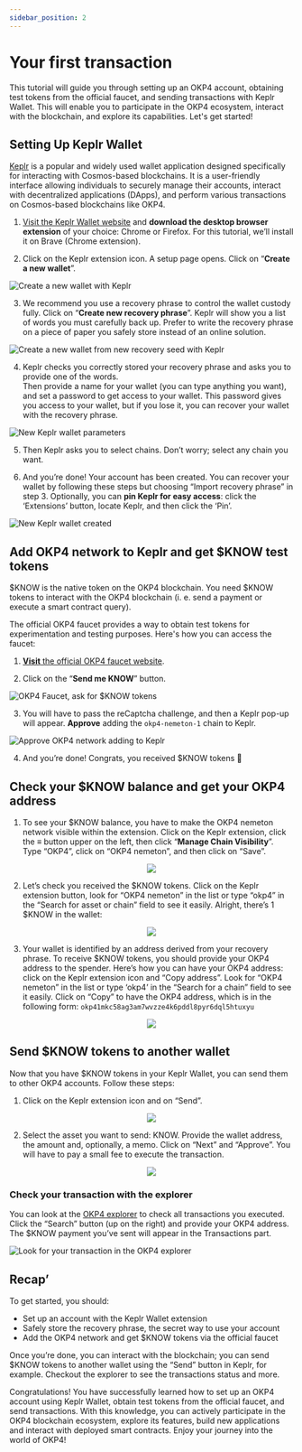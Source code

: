 ```yaml
---
sidebar_position: 2
---
```


# Your first transaction

This tutorial will guide you through setting up an OKP4 account, obtaining test tokens from the official faucet, and sending transactions with Keplr Wallet. This will enable you to participate in the OKP4 ecosystem, interact with the blockchain, and explore its capabilities. Let's get started!

## Setting Up Keplr Wallet

[Keplr](https://www.keplr.app/) is a popular and widely used wallet application designed specifically for interacting with Cosmos-based blockchains. It is a user-friendly interface allowing individuals to securely manage their accounts, interact with decentralized applications (DApps), and perform various transactions on Cosmos-based blockchains like OKP4.

1. [Visit the Keplr Wallet website](https://www.keplr.app/download) and **download the desktop browser extension** of your choice: Chrome or Firefox. For this tutorial, we’ll install it on Brave (Chrome extension).

2. Click on the Keplr extension icon. A setup page opens. Click on “**Create a new wallet**”.

![Create a new wallet with Keplr](/img/content/tutorials/keplr-1.webp)

3. We recommend you use a recovery phrase to control the wallet custody fully. Click on “**Create new recovery phrase**”. Keplr will show you a list of words you must carefully back up. Prefer to write the recovery phrase on a piece of paper you safely store instead of an online solution.  

![Create a new wallet from new recovery seed with Keplr](/img/content/tutorials/keplr-2.webp)

4. Keplr checks you correctly stored your recovery phrase and asks you to provide one of the words.  
Then provide a name for your wallet (you can type anything you want), and set a password to get access to your wallet. This password gives you access to your wallet, but if you lose it, you can recover your wallet with the recovery phrase.

![New Keplr wallet parameters](/img/content/tutorials/keplr-3.webp)

5. Then Keplr asks you to select chains. Don’t worry; select any chain you want.

6. And you’re done! Your account has been created. You can recover your wallet by following these steps but choosing “Import recovery phrase” in step 3.
Optionally, you can **pin Keplr for easy access**: click the ‘Extensions’ button, locate Keplr, and then click the ‘Pin’.

![New Keplr wallet created](/img/content/tutorials/keplr-4.webp)

## Add OKP4 network to Keplr and get $KNOW test tokens

$KNOW is the native token on the OKP4 blockchain. You need $KNOW tokens to interact with the OKP4 blockchain (i. e. send a payment or execute a smart contract query).

The official OKP4 faucet provides a way to obtain test tokens for experimentation and testing purposes. Here's how you can access the faucet:

1. [**Visit** the official OKP4 faucet website](https://faucet.okp4.network/).

2. Click on the “**Send me KNOW**” button.

![OKP4 Faucet, ask for $KNOW tokens](/img/content/tutorials/keplr-5.webp)

3. You will have to pass the reCaptcha challenge, and then a Keplr pop-up will appear. **Approve** adding the `okp4-nemeton-1` chain to Keplr.

![Approve OKP4 network adding to Keplr](/img/content/tutorials/keplr-6.webp)

4. And you’re done! Congrats, you received $KNOW tokens 🥳

## Check your $KNOW balance and get your OKP4 address

1. To see your $KNOW balance, you have to make the OKP4 nemeton network visible within the extension. Click on the Keplr extension, click the **≡** button upper on the left, then click “**Manage Chain Visibility**”. Type “OKP4”, click on “OKP4 nemeton”, and then click on “Save”.

<center><img src="/img/content/tutorials/keplr-8.webp"></img></center>

2. Let’s check you received the $KNOW tokens. Click on the Keplr extension button, look for “OKP4 nemeton” in the list or type “okp4” in the “Search for asset or chain” field to see it easily. Alright, there’s 1 $KNOW in the wallet:

<center><img src="/img/content/tutorials/keplr-9.webp"></img></center>

3. Your wallet is identified by an address derived from your recovery phrase. To receive $KNOW tokens, you should provide your OKP4 address to the spender.
Here’s how you can have your OKP4 address: click on the Keplr extension icon and “Copy address”. Look for “OKP4 nemeton” in the list or type ‘okp4’ in the “Search for a chain” field to see it easily. Click on “Copy” to have the OKP4 address, which is in the following form:  `okp41mkc58ag3am7wvzze4k6pddl8pyr6dql5htuxyu`

<center><img src="/img/content/tutorials/keplr-10.webp"></img></center>

## Send $KNOW tokens to another wallet

Now that you have $KNOW tokens in your Keplr Wallet, you can send them to other OKP4 accounts. Follow these steps:

1. Click on the Keplr extension icon and on “Send”.

<center><img src="/img/content/tutorials/keplr-11.webp"></img></center>

2. Select the asset you want to send: KNOW. Provide the wallet address, the amount and, optionally, a memo. Click on “Next” and “Approve”. You will have to pay a small fee to execute the transaction.

<center><img src="/img/content/tutorials/keplr-12.webp"></img></center>

### Check your transaction with the explorer

You can look at the [OKP4 explorer](https://explore.okp4.network/OKP4%20testnet) to check all transactions you executed. Click the “Search” button (up on the right) and provide your OKP4 address. The $KNOW payment you’ve sent will appear in the Transactions part.

![Look for your transaction in the OKP4 explorer](/img/content/tutorials/keplr-13.webp)

## Recap’

To get started, you should:

- Set up an account with the Keplr Wallet extension
- Safely store the recovery phrase, the secret way to use your account
- Add the OKP4 network and get $KNOW tokens via the official faucet

Once you’re done, you can interact with the blockchain; you can send $KNOW tokens to another wallet using the “Send” button in Keplr, for example. Checkout the explorer to see the transactions status and more.

Congratulations! You have successfully learned how to set up an OKP4 account using Keplr Wallet, obtain test tokens from the official faucet, and send transactions. With this knowledge, you can actively participate in the OKP4 blockchain ecosystem, explore its features, build new applications and interact with deployed smart contracts. Enjoy your journey into the world of OKP4!
